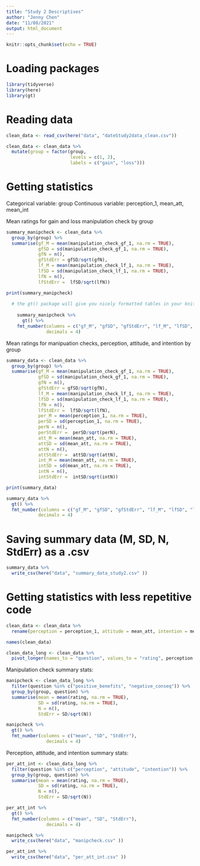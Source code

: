 ```yaml
---
title: "Study 2 Descriptives"
author: "Jenny Chen"
date: "11/08/2021"
output: html_document
---
```


```r
knitr::opts_chunk$set(echo = TRUE)
```

# Loading packages

```r

library(tidyverse)
library(here)
library(gt)

```

# Reading data

```r

clean_data <- read_csv(here("data", "dateStudy2data_clean.csv"))

clean_data <- clean_data %>%
  mutate(group = factor(group, 
                        levels = c(1, 2),
                        labels = c("gain", "loss")))

```

# Getting statistics

Categorical variable: group
Continuous variable: perception_1, mean_att, mean_int

Mean ratings for gain and loss manipulation check by group

```r

summary_manipcheck <- clean_data %>%
  group_by(group) %>%
  summarise(gf_M = mean(manipulation_check_gf_1, na.rm = TRUE),
            gfSD = sd(manipulation_check_gf_1, na.rm = TRUE), 
            gfN = n(), 
            gfStdErr = gfSD/sqrt(gfN),
            lf_M = mean(manipulation_check_lf_1, na.rm = TRUE),
            lfSD = sd(manipulation_check_lf_1, na.rm = TRUE), 
            lfN = n(), 
            lfStdErr =  lfSD/sqrt(lfN))

print(summary_manipcheck)
  
  # the gt() package will give you nicely formatted tables in your knitted documnet, you can also control digits displayed with fmt_number
  
    summary_manipcheck %>% 
      gt() %>%
    fmt_number(columns = c("gf_M", "gfSD", "gfStdErr", "lf_M", "lfSD", "lfStdErr"), 
               decimals = 4)

```

Mean ratings for manipuation checks, perception, attitude, and intention by group

```r

summary_data <- clean_data %>%    
  group_by(group) %>%
  summarise(gf_M = mean(manipulation_check_gf_1, na.rm = TRUE),
            gfSD = sd(manipulation_check_gf_1, na.rm = TRUE), 
            gfN = n(), 
            gfStdErr = gfSD/sqrt(gfN),
            lf_M = mean(manipulation_check_lf_1, na.rm = TRUE),
            lfSD = sd(manipulation_check_lf_1, na.rm = TRUE), 
            lfN = n(), 
            lfStdErr =  lfSD/sqrt(lfN),
            per_M = mean(perception_1, na.rm = TRUE),
            perSD = sd(perception_1, na.rm = TRUE), 
            perN = n(), 
            perStdErr =  perSD/sqrt(perN),
            att_M = mean(mean_att, na.rm = TRUE),
            attSD = sd(mean_att, na.rm = TRUE), 
            attN = n(), 
            attStdErr =  attSD/sqrt(attN),
            int_M = mean(mean_att, na.rm = TRUE),
            intSD = sd(mean_att, na.rm = TRUE), 
            intN = n(), 
            intStdErr =  intSD/sqrt(intN))

print(summary_data)

summary_data %>%
  gt() %>%
  fmt_number(columns = c("gf_M", "gfSD", "gfStdErr", "lf_M", "lfSD", "lfStdErr", "per_M", "perSD", "perStdErr", "att_M", "attSD", "attStdErr", "int_M", "intSD", "intStdErr"),
            decimals = 4)

```

# Saving summary data (M, SD, N, StdErr) as a .csv

```r

summary_data %>%
  write_csv(here("data", "summary_data_study2.csv" ))

```

# Getting statistics with less repetitive code

```r

clean_data <- clean_data %>%
  rename(perception = perception_1, attitude = mean_att, intention = mean_int, positive_benefits = manipulation_check_gf_1, negative_conseq = manipulation_check_lf_1)

names(clean_data)

```

```r

clean_data_long <- clean_data %>%
  pivot_longer(names_to = "question", values_to = "rating", perception:negative_conseq)

```

Manipulation check summary stats:

```r

manipcheck <- clean_data_long %>%
  filter(question %in% c("positive_benefits", "negative_conseq")) %>%
  group_by(group, question) %>%
  summarise(mean = mean(rating, na.rm = TRUE),
            SD = sd(rating, na.rm = TRUE), 
            N = n(), 
            StdErr = SD/sqrt(N)) 

manipcheck %>%
  gt() %>%
  fmt_number(columns = c("mean", "SD", "StdErr"), 
               decimals = 4)

```

Perception, attitude, and intention summary stats:

```r

per_att_int <- clean_data_long %>%
  filter(question %in% c("perception", "attitude", "intention")) %>%
  group_by(group, question) %>%
  summarise(mean = mean(rating, na.rm = TRUE),
            SD = sd(rating, na.rm = TRUE), 
            N = n(), 
            StdErr = SD/sqrt(N)) 

per_att_int %>%
  gt() %>%
  fmt_number(columns = c("mean", "SD", "StdErr"), 
               decimals = 4)

```

```r

manipcheck %>%
  write_csv(here("data", "manipcheck.csv" ))

per_att_int %>%
  write_csv(here("data", "per_att_int.csv" ))

```
